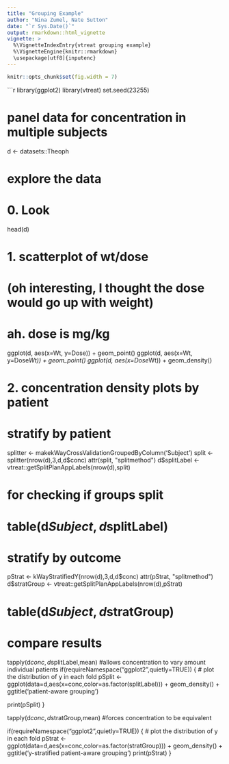 ```yaml
---
title: "Grouping Example"
author: "Nina Zumel, Nate Sutton"
date: "`r Sys.Date()`"
output: rmarkdown::html_vignette
vignette: >
  %\VignetteIndexEntry{vtreat grouping example}
  %\VignetteEngine{knitr::rmarkdown}
  \usepackage[utf8]{inputenc}
---
```


```r
knitr::opts_chunk$set(fig.width = 7)
```

```r
library(ggplot2)
library(vtreat)
set.seed(23255)

# panel data for concentration in multiple subjects 
d <- datasets::Theoph

# explore the data

# 0. Look
head(d)

# 1. scatterplot of wt/dose
# (oh interesting, I thought the dose would go up with weight)
# ah. dose is mg/kg
ggplot(d, aes(x=Wt, y=Dose)) + geom_point()
ggplot(d, aes(x=Wt, y=Dose*Wt)) + geom_point()
ggplot(d, aes(x=Dose*Wt)) + geom_density()

# 2. concentration density plots by patient

# stratify by patient
splitter <- makekWayCrossValidationGroupedByColumn('Subject')
split <- splitter(nrow(d),3,d,d$conc)
attr(split, "splitmethod")
d$splitLabel <- vtreat::getSplitPlanAppLabels(nrow(d),split)

# for checking if groups split
# table(d$Subject,d$splitLabel)

# stratify by outcome
pStrat <- kWayStratifiedY(nrow(d),3,d,d$conc)
attr(pStrat, "splitmethod")
d$stratGroup <- vtreat::getSplitPlanAppLabels(nrow(d),pStrat)

# table(d$Subject,d$stratGroup)

# compare results

tapply(d$conc,d$splitLabel,mean) #allows concentration to vary amount individual patients
if(requireNamespace("ggplot2",quietly=TRUE)) {
  # plot the distribution of y in each fold
  pSplit <- ggplot(data=d,aes(x=conc,color=as.factor(splitLabel))) + 
    geom_density() + ggtitle('patient-aware grouping')
      
  print(pSplit)
}

tapply(d$conc,d$stratGroup,mean) #forces concentration to be equivalent


if(requireNamespace("ggplot2",quietly=TRUE)) {
  # plot the distribution of y in each fold
  pStrat <- ggplot(data=d,aes(x=conc,color=as.factor(stratGroup))) + 
    geom_density() + ggtitle('y-stratified patient-aware grouping')
  print(pStrat)
}
